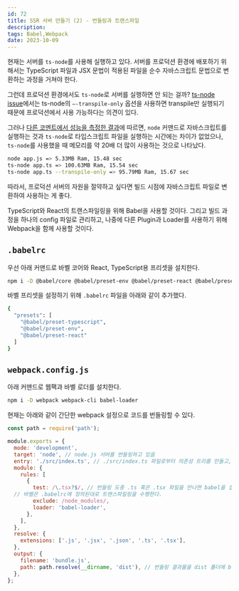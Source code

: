 ```yaml
---
id: 72
title: SSR 서버 만들기 (2) - 번들링과 트랜스파일
description: 
tags: Babel,Webpack
date: 2023-10-09
---
```


현재는 서버를 `ts-node`를 사용해 실행하고 있다. 서버를 프로덕션 환경에 배포하기 위해서는 TypeScript 파일과 JSX 문법이 적용된 파일을 순수 자바스크립트 문법으로 변환하는 과정을 거쳐야 한다.

그런데 프로덕션 환경에서도 `ts-node`로 서버를 실행하면 안 되는 걸까? [ts-node issue](https://github.com/TypeStrong/ts-node/issues/104#issuecomment-250252708)에서는 ts-node의 `—-transpile-only` 옵션을 사용하면 transpile만 실행되기 때문에 프로덕션에서 사용 가능하다는 의견이 있다.

그러나 [다른 코멘트에서 성능을 측정한 결과](https://github.com/TypeStrong/ts-node/issues/104#issuecomment-1580887370)에 따르면, `node` 커맨드로 자바스크립트를 실행하는 것과 `ts-node`로 타입스크립트 파일을 실행하는 시간에는 차이가 없었으나, `ts-node`를 사용했을 때 메모리를 약 20배 더 많이 사용하는 것으로 나타났다.

```bash
node app.js => 5.33MB Ram, 15.48 sec
ts-node app.ts => 100.63MB Ram, 15.54 sec
ts-node app.ts --transpile-only => 95.79MB Ram, 15.67 sec
```

따라서, 프로덕션 서버의 자원을 절약하고 싶다면 빌드 시점에 자바스크립트 파일로 변환하여 사용하는 게 좋다.

TypeScript와 React의 트랜스파일링을 위해 Babel을 사용할 것이다. 그리고 빌드 과정을 하나의 config 파일로 관리하고, 나중에 다른 Plugin과 Loader를 사용하기 위해 Webpack을 함께 사용할 것이다.

## `.babelrc`

우선 아래 커맨드로 바벨 코어와 React, TypeScript용 프리셋을 설치한다.

```bash
npm i -D @babel/core @babel/preset-env @babel/preset-react @babel/preset-typescript
```

바벨 프리셋을 설정하기 위해 `.babelrc` 파일을 아래와 같이 추가했다.

```bash
{
  "presets": [
    "@babel/preset-typescript",
    "@babel/preset-env",
    "@babel/preset-react"
  ]
}
```

## `webpack.config.js`

아래 커맨드로 웹팩과 바벨 로더를 설치한다.

```bash
npm i -D webpack webpack-cli babel-loader
```

현재는 아래와 같이 간단한 webpack 설정으로 코드를 번들링할 수 있다.

```jsx
const path = require('path');

module.exports = {
  mode: 'development',
  target: 'node', // node.js 서버를 번들링하고 있음
  entry: './src/index.ts', // ./src/index.ts 파일로부터 의존성 트리를 만들고, 이 의존성 트리를 하나의 파일로 번들링한다.
  module: {
    rules: [
      {
        test: /\.tsx?$/, // 번들링 도중 .ts 혹은 .tsx 파일을 만나면 babel을 실행해 트랜스파일링한다.
  // 바벨은 .babelrc에 정의된대로 트랜스파일링을 수행한다.
        exclude: /node_modules/,
        loader: 'babel-loader',
      },
    ],
  },
  resolve: {
    extensions: ['.js', '.jsx', '.json', '.ts', '.tsx'],
  },
  output: {
    filename: 'bundle.js',
    path: path.resolve(__dirname, 'dist'), // 번들링 결과물을 dist 폴더에 bundle.js란 이름으로 저장한다.
  },
};
```

